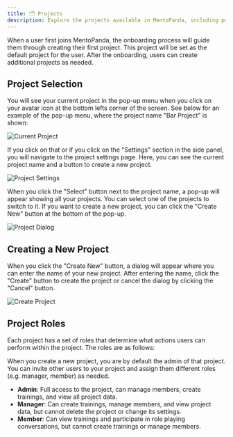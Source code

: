 ```yaml
---
title: 🗂️ Projects
description: Explore the projects available in MentoPanda, including public and private projects.
---
```


When a user first joins MentoPanda, the onboarding process will guide them through creating their first project. This project will be set as the default project for the user. After the onboarding, users can create additional projects as needed.

## Project Selection
You will see your current project in the pop-up menu when you click on your avatar icon at the bottom lefts corner of the screen. See below for an example of the pop-up menu, where the project name "Bar Project" is shown:

![Current Project](https://bansnvpaqqmnoildskpz.supabase.co/storage/v1/object/public/docs/current-project.png)

If you click on that or if you click on the "Settings" section in the side panel, you will navigate to the project settings page. Here, you can see the current project name and a button to create a new project.

![Project Settings](https://bansnvpaqqmnoildskpz.supabase.co/storage/v1/object/public/docs/project-in-settings.png)

When you click the "Select" button next to the project name, a pop-up will appear showing all your projects. You can select one of the projects to switch to it. If you want to create a new project, you can click the "Create New" button at the bottom of the pop-up.

![Project Dialog](https://bansnvpaqqmnoildskpz.supabase.co/storage/v1/object/public/docs/project-dialog.png)

## Creating a New Project
When you click the "Create New" button, a dialog will appear where you can enter the name of your new project. After entering the name, click the "Create" button to create the project or cancel the dialog by clicking the "Cancel" button.

![Create Project](https://bansnvpaqqmnoildskpz.supabase.co/storage/v1/object/public/docs/create-project.png)

## Project Roles
Each project has a set of roles that determine what actions users can perform within the project. The roles are as follows:

<Callout type="info">
When you create a new project, you are by default the admin of that project. You can invite other users to your project and assign them different roles (e.g. manager, member) as needed.
</Callout>

- **Admin**: Full access to the project, can manage members, create trainings, and view all project data.
- **Manager**: Can create trainings, manage members, and view project data, but cannot delete the project or change its settings.
- **Member**: Can view trainings and participate in role playing conversations, but cannot create trainings or manage members.